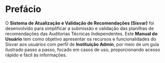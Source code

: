 # Prefácio {.unnumbered}

O **Sistema de Atualização e Validação de Recomendações (Sisvar)** foi desenvolvido para simplificar a submissão e validação das planilhas de recomendações das Auditorias Técnicas Independentes. Este **Manual do Usuário** tem como objetivo apresentar os recursos e funcionalidades do Sisvar aos usuários com perfil de **Instituição Admin**, por meio de um guia ilustrado passo a passo, focado em casos de uso, proporcionando acesso rápido e fácil às informações.
